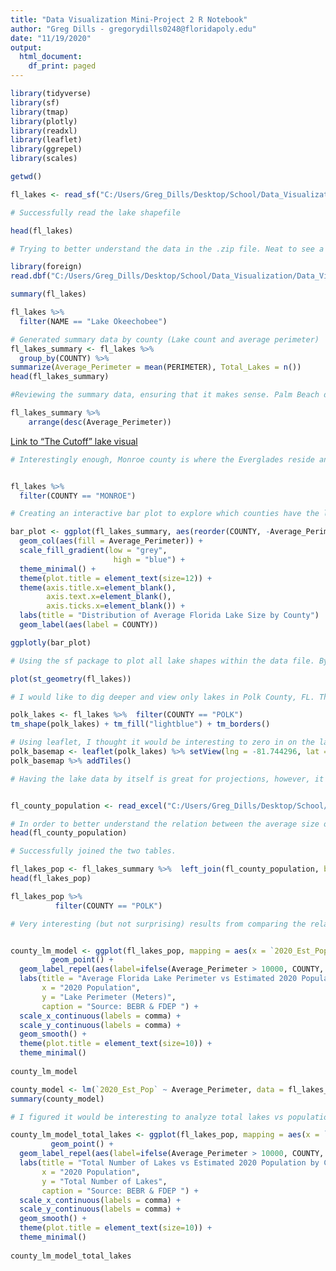 ```yaml
---
title: "Data Visualization Mini-Project 2 R Notebook"
author: "Greg Dills - gregorydills0248@floridapoly.edu"
date: "11/19/2020"
output:
  html_document:
    df_print: paged
---
```



```r
library(tidyverse)
library(sf)
library(tmap)
library(plotly)
library(readxl)
library(leaflet)
library(ggrepel)
library(scales)
```

```r
getwd()
```

```r
fl_lakes <- read_sf("C:/Users/Greg_Dills/Desktop/School/Data_Visualization/Data_Viz_Project_2/Data_Viz_Pro2/data/Florida_Lakes/Florida_Lakes/Florida_Lakes.shp")

```

```r
# Successfully read the lake shapefile

head(fl_lakes)
```


```r
# Trying to better understand the data in the .zip file. Neat to see a dbf file type and what it consists of (similar to the shapefile in this case)

library(foreign)
read.dbf("C:/Users/Greg_Dills/Desktop/School/Data_Visualization/Data_Viz_Project_2/Data_Viz_Pro2/data/Florida_Lakes/Florida_Lakes/Florida_Lakes.dbf")
```

```r
summary(fl_lakes)
```


```r
fl_lakes %>% 
  filter(NAME == "Lake Okeechobee")
```


```r
# Generated summary data by county (Lake count and average perimeter)
fl_lakes_summary <- fl_lakes %>% 
  group_by(COUNTY) %>% 
summarize(Average_Perimeter = mean(PERIMETER), Total_Lakes = n())
head(fl_lakes_summary)
```




```r
#Reviewing the summary data, ensuring that it makes sense. Palm Beach does contain the largest lake (Lake Okeechobee), thus the average perimeter makes sense. However, I am not familiar with Monroe County and intend to explore further.

fl_lakes_summary %>% 
    arrange(desc(Average_Perimeter))
```

[Link to "The Cutoff" lake visual](https://geodata.dep.state.fl.us/datasets/97b765ff2b70400d8bcab23fbe2a5e88_0/data?geometry=-81.214%2C25.183%2C-80.567%2C25.400&where=NAME%20%3D%20%27The%20Cutoff%27)

```r
# Interestingly enough, Monroe county is where the Everglades reside and many of the "lakes" in this county, I would not have considered them to be classified as lakes. For example, "The Cutoff" appears to be more like a river/estuary system. A graphical representation can be found in the link above. After reading more about the meta data, the observations can also be reservoirs.


fl_lakes %>% 
  filter(COUNTY == "MONROE")
```

```r
# Creating an interactive bar plot to explore which counties have the largest (on average) lakes.

bar_plot <- ggplot(fl_lakes_summary, aes(reorder(COUNTY, -Average_Perimeter), Average_Perimeter)) +
  geom_col(aes(fill = Average_Perimeter)) +
  scale_fill_gradient(low = "grey", 
                       high = "blue") +
  theme_minimal() + 
  theme(plot.title = element_text(size=12)) +
  theme(axis.title.x=element_blank(),
        axis.text.x=element_blank(),
        axis.ticks.x=element_blank()) +
  labs(title = "Distribution of Average Florida Lake Size by County") 
  geom_label(aes(label = COUNTY))

ggplotly(bar_plot)

```



```r
# Using the sf package to plot all lake shapes within the data file. By not having any filters, we can clearly see these lakes are in Florida.

plot(st_geometry(fl_lakes))
```


```r
# I would like to dig deeper and view only lakes in Polk County, FL. This is great, but without a point of reference it is difficult to know where these lakes are located.

polk_lakes <- fl_lakes %>%  filter(COUNTY == "POLK")
tm_shape(polk_lakes) + tm_fill("lightblue") + tm_borders()

```


```r
# Using leaflet, I thought it would be interesting to zero in on the lake in Winter Haven, which I live on. In the future I want to expand on using leaflet and shapefiles together for topographical projections.
polk_basemap <- leaflet(polk_lakes) %>% setView(lng = -81.744296, lat = 28.023622, zoom = 14)
polk_basemap %>% addTiles()
```





```r
# Having the lake data by itself is great for projections, however, it would be interesting to explore whether or not there is a relationship between the average lake perimeter (in meters) vs the estimated population for each Florida County. To do this I found data here (https://www.bebr.ufl.edu/population/data) and even though I did not tidy the data in R (I need to practice data wrangling techniques again!), I was able to quickly get the data into a manageable format in Excel.


fl_county_population <- read_excel("C:/Users/Greg_Dills/Desktop/School/Data_Visualization/Data_Viz_Project_2/Data_Viz_Pro2/data/estimates_2020_table1_tidy.xlsx")
```

```r
# In order to better understand the relation between the average size of lakes and the population in Florida counties.  
head(fl_county_population) 
```


```r
# Successfully joined the two tables.

fl_lakes_pop <- fl_lakes_summary %>%  left_join(fl_county_population, by="COUNTY")
head(fl_lakes_pop)
```

```r
fl_lakes_pop %>% 
          filter(COUNTY == "POLK")
```



```r

# Very interesting (but not surprising) results from comparing the relationship between the average lake perimeter and the anticipated 2020 population by county. By annotating the clear outliers (above 10,000 meters average lake perimeter), we can see that early on in the model as a County's population is lower, there is an increase in the average size of the lake's perimeter. Aside from other variables this makes sense, the larger the average lake size in a given county, likely there will be less land mass for people to live on. There are exceptions in Florida however. For example, Lake Okeechobee is assigned to Palm Beach County (Even though it neighbors many counties) and Palm Beach has a relatively high estimated population count.


county_lm_model <- ggplot(fl_lakes_pop, mapping = aes(x = `2020_Est_Pop`, y = Average_Perimeter, label = COUNTY)) +
         geom_point() +
  geom_label_repel(aes(label=ifelse(Average_Perimeter > 10000, COUNTY, ifelse(`2020_Est_Pop` > 2000000, COUNTY,ifelse(`2020_Est_Pop` == 715090, COUNTY,""))))) +
  labs(title = "Average Florida Lake Perimeter vs Estimated 2020 Population by County",
       x = "2020 Population",
       y = "Lake Perimeter (Meters)",
       caption = "Source: BEBR & FDEP ") +
  scale_x_continuous(labels = comma) +
  scale_y_continuous(labels = comma) +
  geom_smooth() +
  theme(plot.title = element_text(size=10)) +
  theme_minimal()
  
county_lm_model

```


```r
county_model <- lm(`2020_Est_Pop` ~ Average_Perimeter, data = fl_lakes_pop)
summary(county_model)
```



```r

# I figured it would be interesting to analyze total lakes vs population. Keeping the same annotations as the prior plot, we can see where many of the counties shifted, because they simply do not have nearly as many lakes and in the case of Palm Beach (Lake Okeechobee), there are actually very few lakes relative to other counties. Notice how the linear model's peak regression line is further along the x-axis, this is showing that even in counties which the population is higher there are plenty of lakes. Polk county is a good example with over 300 lakes and double the average county Population. Maybe this indicates that people prefer lakes and potentially living on them?

county_lm_model_total_lakes <- ggplot(fl_lakes_pop, mapping = aes(x = `2020_Est_Pop`, y = Total_Lakes, label = COUNTY)) +
         geom_point() +
  geom_label_repel(aes(label=ifelse(Average_Perimeter > 10000, COUNTY, ifelse(`2020_Est_Pop` > 2000000, COUNTY,ifelse(`2020_Est_Pop` == 715090, COUNTY,""))))) +
  labs(title = "Total Number of Lakes vs Estimated 2020 Population by County",
       x = "2020 Population",
       y = "Total Number of Lakes",
       caption = "Source: BEBR & FDEP ") +
  scale_x_continuous(labels = comma) +
  scale_y_continuous(labels = comma) +
  geom_smooth() +
  theme(plot.title = element_text(size=10)) +
  theme_minimal()
  
county_lm_model_total_lakes

```


